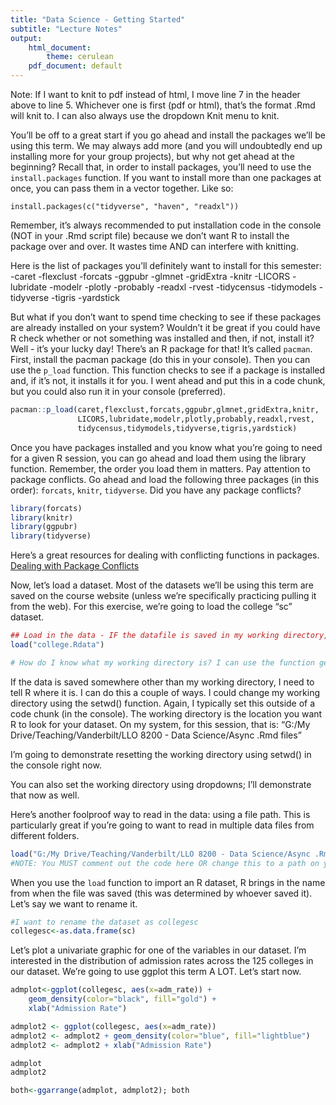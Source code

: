 ---
title: "Data Science - Getting Started"
subtitle: "Lecture Notes"
output:
    html_document: 
        theme: cerulean
    pdf_document: default
---

Note: If I want to knit to pdf instead of html, I move line 7 in the header above to line 5. Whichever one is first (pdf or html), that's the format .Rmd will knit to. I can also always use the dropdown Knit menu to knit. 

You'll be off to a great start if you go ahead and install the packages we'll be using this term. We may always add more (and you will undoubtedly end up installing more for your group projects), but why not get ahead at the beginning? Recall that, in order to install packages, you'll need to use the `install.packages` function. If you want to install more than one packages at once, you can pass them in a vector together. Like so:

`install.packages(c("tidyverse", "haven", "readxl"))`

Remember, it's always recommended to put installation code in the console (NOT in your .Rmd script file) because we don't want R to install the package over and over. It wastes time AND can interfere with knitting. 

Here is the list of packages you'll definitely want to install for this semester:
-caret
-flexclust
-forcats
-ggpubr
-glmnet
-gridExtra
-knitr
-LICORS
-lubridate
-modelr
-plotly
-probably
-readxl
-rvest
-tidycensus
-tidymodels
-tidyverse
-tigris
-yardstick

But what if you don't want to spend time checking to see if these packages are already installed on your system? Wouldn't it be great if you could have R check whether or not something was installed and then, if not, install it? Well - it's your lucky day! There's an R package for that! It's called `pacman`. First, install the pacman package (do this in your console). Then you can use the `p_load` function. This function checks to see if a package is installed and, if it's not, it installs it for you. I went ahead and put this in a code chunk, but you could also run it in your console (preferred). 
```{r}
pacman::p_load(caret,flexclust,forcats,ggpubr,glmnet,gridExtra,knitr, 
               LICORS,lubridate,modelr,plotly,probably,readxl,rvest,
               tidycensus,tidymodels,tidyverse,tigris,yardstick)
```

Once you have packages installed and you know what you're going to need for a given R session, you can go ahead and load them using the library function. Remember, the order you load them in matters. Pay attention to package conflicts. Go ahead and load the following three packages (in this order): `forcats`, `knitr`, `tidyverse`. Did you have any package conflicts? 
```{r}
library(forcats)
library(knitr)
library(ggpubr)
library(tidyverse)
```

Here's a great resources for dealing with conflicting functions in packages. [Dealing with Package Conflicts](https://www.tidyverse.org/blog/2018/06/conflicted/)

Now, let's load a dataset. Most of the datasets we'll be using this term are saved on the course website (unless we're specifically practicing pulling it from the web). For this exercise, we're going to load the college "sc" dataset. 
```{r}
## Load in the data - IF the datafile is saved in my working directory, this works
load("college.Rdata")

# How do I know what my working directory is? I can use the function getwd() to figure that out (do this in the console). I can also use dropdowns (which Lacey will demonstrate now). 
```

If the data is saved somewhere other than my working directory, I need to tell R where it is. I can do this a couple of ways. I could change my working directory using the setwd() function. Again, I typically set this outside of a code chunk (in the console). The working directory is the location you want R to look for your dataset. On my system, for this session, that is:
"G:/My Drive/Teaching/Vanderbilt/LLO 8200 - Data Science/Async .Rmd files"

I'm going to demonstrate resetting the working directory using setwd() in the console right now. 

You can also set the working directory using dropdowns; I'll demonstrate that now as well.

Here's another foolproof way to read in the data: using a file path. This is particularly great if you're going to want to read in multiple data files from different folders. 
```{r}
load("G:/My Drive/Teaching/Vanderbilt/LLO 8200 - Data Science/Async .Rmd files/college.Rdata")
#NOTE: You MUST comment out the code here OR change this to a path on your computer before knitting - and don't forget the file name at the end.
```

When you use the `load` function to import an R dataset, R brings in the name from when the file was saved (this was determined by whoever saved it). Let's say we want to rename it. 
```{r}
#I want to rename the dataset as collegesc
collegesc<-as.data.frame(sc)
```

Let's plot a univariate graphic for one of the variables in our dataset. I'm interested in the distribution of admission rates across the 125 colleges in our dataset. We're going to use ggplot this term A LOT. Let's start now. 
```{r}
admplot<-ggplot(collegesc, aes(x=adm_rate)) +  
    geom_density(color="black", fill="gold") +
    xlab("Admission Rate")

admplot2 <- ggplot(collegesc, aes(x=adm_rate)) 
admplot2 <- admplot2 + geom_density(color="blue", fill="lightblue") 
admplot2 <- admplot2 + xlab("Admission Rate")

admplot
admplot2

both<-ggarrange(admplot, admplot2); both
```


